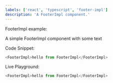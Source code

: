 ```yaml
---
labels: ['react', 'typescript', 'footer-impl']
description: 'A FooterImpl component.'
---
```



FooterImpl example:

A simple FooterImpl component with some text

Code Snippet:
```js
<FooterImpl>hello from FooterImpl</FooterImpl>
```


Live Playground:
```js live
<FooterImpl>hello from FooterImpl</FooterImpl>
```
